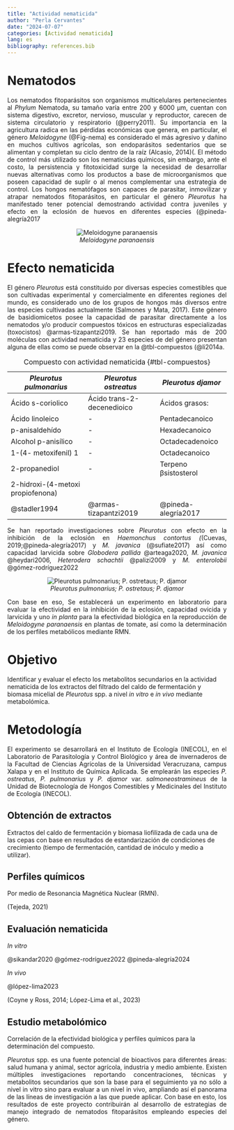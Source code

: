 ```yaml
---
title: "Actividad nematicida"
author: "Perla Cervantes"
date: "2024-07-07"
categories: [Actividad nematicida]
lang: es
bibliography: references.bib
---
```


# Nematodos

::: {style="text-align:justify"}
Los nematodos fitoparásitos son organismos multicelulares pertenecientes al *Phylum* Nematoda, su tamaño varía entre 200 y 6000 µm, cuentan con sistema digestivo, excretor, nervioso, muscular y reproductor, carecen de sistema circulatorio y respiratorio (@perry2011). Su importancia en la agricultura radica en las pérdidas económicas que genera, en particular, el género *Meloidogyne*  (@Fig-nema) es considerado el más agresivo y dañino en muchos cultivos agrícolas, son endoparásitos sedentarios que se alimentan y completan su ciclo dentro de la raíz (Alcasio, 2014)(. El método de control más utilizado son los nematicidas químicos, sin embargo, ante el costo, la persistencia y fitotoxicidad surge la necesidad de desarrollar nuevas alternativas como los productos a base de microorganismos que poseen capacidad de suplir o al menos complementar una estrategia de control. Los hongos nematófagos son capaces de parasitar, inmovilizar y atrapar nematodos fitoparásitos, en particular el género *Pleurotus* ha manifestado tener potencial demostrando actividad contra juveniles y efecto en la eclosión de huevos en diferentes especies (@pineda-alegría2017

::: {style="text-align:center"}
![*Meloidogyne paranaensis*](nema.png){#Fig-nema}
:::


# Efecto nematicida

El género *Pleurotus* está constituido por diversas especies comestibles que son cultivadas experimental y comercialmente en diferentes regiones del mundo, es considerado uno de los grupos de hongos más diversos entre las especies cultivadas actualmente (Salmones y Mata, 2017). Este género de basidiomicetos posee la capacidad de parasitar directamente a los nematodos y/o producir compuestos tóxicos en estructuras especializadas (toxocistos) @armas-tizapantzi2019. Se han reportado más de 200 moléculas con actividad nematicida y 23 especies de del género presentan alguna de ellas como se puede observar en la @tbl-compuestos (@li2014a.
:::

::: {style="text-align:center"}
:Compuesto con actividad nematicida {#tbl-compuestos}

|*Pleurotus pulmonarius*|*Pleurotus ostreatus*|*Pleurotus djamor*|
|-----------------------|---------------------|------------------|
|Ácido s-coriolico|Ácido trans-2-decenedioico| Ácidos grasos:
|Ácido linoleico|-| Pentadecanoico
|p-anisaldehído|-|Hexadecanoico
|Alcohol p-anisílico|-|Octadecadenoico
|1-(4- metoxifenil) 1|-|Octadecanoico
|2-propanediol|-|Terpeno βsistosterol
|2-hidroxi-(4-metoxi propiofenona)|
|@stadler1994|@armas-tizapantzi2019|@pineda-alegría2017
:::

::: {style="text-align:justify"}
Se han reportado investigaciones sobre *Pleurotus* con efecto en la inhibición de la eclosión en *Haemonchus contortus (*(Cuevas, 2019;@pineda-alegría2017) y *M. javanica* (@sufiate2017) así como capacidad larvicida sobre *Globodera pallida* @arteaga2020, *M. javanica* @heydari2006, *Heterodera schachtii* @palizi2009 y *M. enterolobii* @gómez-rodríguez2022
:::

::: {style="text-align:center"}
![*Pleurotus pulmonarius; P. ostretaus; P. djamor*](pleu2.png)
:::

::: {style="text-align:justify"}
Con base en eso, Se establecerá un experimento en laboratorio para evaluar la efectividad en la inhibición de la eclosión, capacidad ovicida y larvicida y uno _in planta_ para la efectividad biológica en la reproducción de _Meloidogyne paranaensis_ en plantas de tomate, así como la determinación de los perfiles metabólicos mediante RMN. 
:::

# Objetivo

Identificar y evaluar el efecto los metabolitos secundarios en la actividad nematicida de los extractos del filtrado del caldo de fermentación y biomasa micelial de *Pleurotus* spp. a nivel *in vitro* e *in vivo* mediante metabolómica.

# Metodología

::: {style="text-align:justify"}
El experimento se desarrollará en el Instituto de Ecología (INECOL), en el Laboratorio de Parasitología y Control Biológico y área de invernaderos de la Facultad de Ciencias Agrícolas de la Universidad Veracruzana, campus Xalapa y en el Instituto de Química Aplicada. Se emplearán las especies *P. ostreatus*, *P. pulmonarius* y *P. djamor* var. *salmoneostramineus* de la Unidad de Biotecnología de Hongos Comestibles y Medicinales del Instituto de Ecología (INECOL).
:::

::: panel-tabset
## Obtención de extractos

Extractos del caldo de fermentación y biomasa liofilizada de cada una de las cepas con base en resultados de estandarización de condiciones de crecimiento (tiempo de fermentación, cantidad de inóculo y medio a utilizar).

## Perfiles químicos

Por medio de Resonancia Magnética Nuclear (RMN).

(Tejeda, 2021)

## Evaluación nematicida

*In vitro*


@sikandar2020 @gómez-rodríguez2022 @pineda-alegría2024

*In vivo*


@lópez-lima2023

(Coyne y Ross, 2014; López-Lima et al., 2023)

## Estudio metabolómico

Correlación de la efectividad biológica y perfiles químicos para la determinación del compuesto. 
:::



::: {style="text-align:justify"}
_Pleurotus_ spp. es una fuente potencial de bioactivos para diferentes áreas: salud humana y animal, sector agrícola, industria y medio ambiente. Existen múltiples investigaciones reportando concentraciones, técnicas y metabolitos secundarios que son la base para el seguimiento ya no sólo a nivel in vitro sino para evaluar a un nivel in vivo, ampliando así el panorama de las líneas de investigación a las que puede aplicar. Con base en esto, los resultados de este proyecto contribuirán al desarrollo de estrategias de manejo integrado de nematodos fitoparásitos empleando especies del género.
::: 